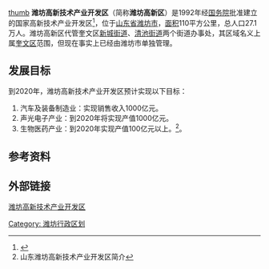 [[file:潍坊高新区实验学校.jpg|thumb]]
'''潍坊高新技术产业开发区'''（简称'''潍坊高新区'''）是1992年经[[中华人民共和国国务院|国务院]]批准建立的国家高新技术产业开发区<ref>{{cite web |url=http://park.chinahightech.com/hightech/html/65/hightech.html |title=潍坊高新区 |accessdate=2016-05-18 |publisher=高新网 |deadurl=yes |archiveurl=https://web.archive.org/web/20160407220039/http://park.chinahightech.com/hightech/html/65/hightech.html |archivedate=2016-04-07 }}</ref>，位于[[山东省|山东省]][[潍坊市|潍坊市]]，[[面积|面积]]110平方公里，总人口27.1万人。潍坊高新区代管奎文区[[新城街道_(潍坊市)|新城街道]]、[[清池街道|清池街道]]两个街道办事处，其区域名义上属[[奎文区|奎文区]]范围，但现在事实上已经由潍坊市单独管理。

== 发展目标 ==
到2020年，潍坊高新技术产业开发区预计实现以下目标：
#汽车及装备制造业：实现销售收入1000亿元。
#声光电子产业：到2020年将实现产值1000亿元。
#生物医药产业：到2020年实现产值100亿元以上。<ref>山东潍坊高新技术产业开发区简介</ref>。

== 参考资料 ==
{{reflist}}

== 外部链接 ==
[http://www.wfgx.gov.cn/ 潍坊高新技术产业开发区] {{Wayback|url=http://www.wfgx.gov.cn/ |date=20210227010815 }}

{{国家级高新技术产业开发区}}
[[Category:_潍坊行政区划|Category: 潍坊行政区划]]